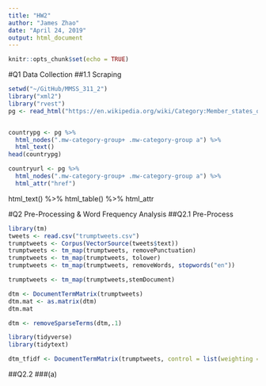 ```yaml
---
title: "HW2"
author: "James Zhao"
date: "April 24, 2019"
output: html_document
---
```


```r
knitr::opts_chunk$set(echo = TRUE)
```

#Q1 Data Collection
##1.1 Scraping

```r
setwd("~/GitHub/MMSS_311_2")
library("xml2")
library("rvest")
pg <- read_html("https://en.wikipedia.org/wiki/Category:Member_states_of_the_Association_of_Southeast_Asian_Nations")


countrypg <- pg %>%
  html_nodes(".mw-category-group+ .mw-category-group a") %>%
  html_text()
head(countrypg)

countryurl <- pg %>%
  html_nodes(".mw-category-group+ .mw-category-group a") %>%
  html_attr("href")

```

html_text() %>%
html_table() %>%
html_attr

#Q2 Pre-Processing & Word Frequency Analysis
##Q2.1 Pre-Process
```r
library(tm)
tweets <- read.csv("trumptweets.csv")
trumptweets <- Corpus(VectorSource(tweets$text))
trumptweets <- tm_map(trumptweets, removePunctuation)
trumptweets <- tm_map(trumptweets, tolower)
trumptweets <- tm_map(trumptweets, removeWords, stopwords("en"))

trumptweets <- tm_map(trumptweets,stemDocument)

dtm <- DocumentTermMatrix(trumptweets)
dtm.mat <- as.matrix(dtm)
dtm.mat

dtm <- removeSparseTerms(dtm,.1)

library(tidyverse)
library(tidytext)

dtm_tfidf <- DocumentTermMatrix(trumptweets, control = list(weighting = weightTfIdf))
```

##Q2.2
###(a)
```r

```

